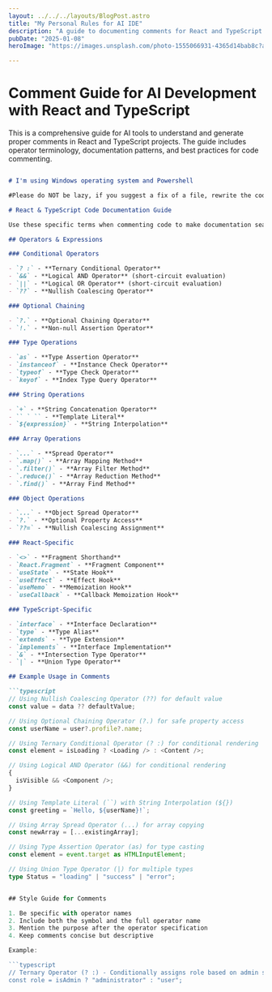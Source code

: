 ```yaml
---
layout: ../../../layouts/BlogPost.astro
title: "My Personal Rules for AI IDE"
description: "A guide to documenting comments for React and TypeScript code, featuring operator terminology, proper commenting practices, and TypeScript-specific documentation patterns"
pubDate: "2025-01-08"
heroImage: "https://images.unsplash.com/photo-1555066931-4365d14bab8c?auto=format&fit=crop&q=80"

---
```



<Gist id="4aeccbe1dbaa7f89c182bd65d2764203" />

# Comment Guide for AI Development with React and TypeScript

This is a comprehensive guide for AI tools to understand and generate proper comments in React and TypeScript projects. The guide includes operator terminology, documentation patterns, and best practices for code commenting.

```markdown

# I'm using Windows operating system and Powershell

#Please do NOT be lazy, if you suggest a fix of a file, rewrite the codes without truncation, do not use something like [existing]  [... Continue with more sections and images ...] or [... Continue with existing codes ...], etc.

# React & TypeScript Code Documentation Guide

Use these specific terms when commenting code to make documentation searchable and consistent.

## Operators & Expressions

### Conditional Operators

- `? :` - **Ternary Conditional Operator**
- `&&` - **Logical AND Operator** (short-circuit evaluation)
- `||` - **Logical OR Operator** (short-circuit evaluation)
- `??` - **Nullish Coalescing Operator**

### Optional Chaining

- `?.` - **Optional Chaining Operator**
- `!.` - **Non-null Assertion Operator**

### Type Operations

- `as` - **Type Assertion Operator**
- `instanceof` - **Instance Check Operator**
- `typeof` - **Type Check Operator**
- `keyof` - **Index Type Query Operator**

### String Operations

- `+` - **String Concatenation Operator**
- `` ` `` - **Template Literal**
- `${expression}` - **String Interpolation**

### Array Operations

- `...` - **Spread Operator**
- `.map()` - **Array Mapping Method**
- `.filter()` - **Array Filter Method**
- `.reduce()` - **Array Reduction Method**
- `.find()` - **Array Find Method**

### Object Operations

- `...` - **Object Spread Operator**
- `?.` - **Optional Property Access**
- `??=` - **Nullish Coalescing Assignment**

### React-Specific

- `<>` - **Fragment Shorthand**
- `React.Fragment` - **Fragment Component**
- `useState` - **State Hook**
- `useEffect` - **Effect Hook**
- `useMemo` - **Memoization Hook**
- `useCallback` - **Callback Memoization Hook**

### TypeScript-Specific

- `interface` - **Interface Declaration**
- `type` - **Type Alias**
- `extends` - **Type Extension**
- `implements` - **Interface Implementation**
- `&` - **Intersection Type Operator**
- `|` - **Union Type Operator**

## Example Usage in Comments

```typescript
// Using Nullish Coalescing Operator (??) for default value
const value = data ?? defaultValue;

// Using Optional Chaining Operator (?.) for safe property access
const userName = user?.profile?.name;

// Using Ternary Conditional Operator (? :) for conditional rendering
const element = isLoading ? <Loading /> : <Content />;

// Using Logical AND Operator (&&) for conditional rendering
{
  isVisible && <Component />;
}

// Using Template Literal (``) with String Interpolation (${})
const greeting = `Hello, ${userName}!`;

// Using Array Spread Operator (...) for array copying
const newArray = [...existingArray];

// Using Type Assertion Operator (as) for type casting
const element = event.target as HTMLInputElement;

// Using Union Type Operator (|) for multiple types
type Status = "loading" | "success" | "error";


## Style Guide for Comments

1. Be specific with operator names
2. Include both the symbol and the full operator name
3. Mention the purpose after the operator specification
4. Keep comments concise but descriptive

Example:

```typescript
// Ternary Operator (? :) - Conditionally assigns role based on admin status
const role = isAdmin ? "administrator" : "user";
```
